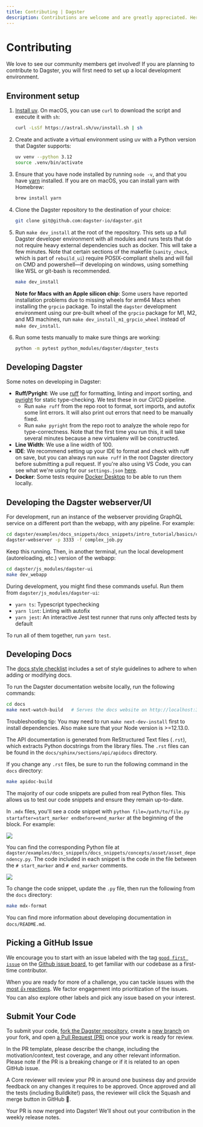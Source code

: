 ```yaml
---
title: Contributing | Dagster
description: Contributions are welcome and are greatly appreciated. Here's the contribution guide."
---
```


# Contributing

We love to see our community members get involved! If you are planning to contribute to Dagster, you will first need to set up a local development environment.

## Environment setup

1. [Install uv](https://docs.astral.sh/uv/getting-started/installation/). On macOS, you can use `curl` to download the script and execute it with `sh`:

   ```bash
   curl -LsSf https://astral.sh/uv/install.sh | sh
   ```

2. Create and activate a virtual environment using uv with a Python version that Dagster supports:

   ```bash
   uv venv --python 3.12
   source .venv/bin/activate
   ```

   <DagsterVersion />

3. Ensure that you have node installed by running `node -v`, and that you have [yarn](https://yarnpkg.com/lang/en/) installed. If you are on macOS, you can install yarn with Homebrew:

   ```bash
   brew install yarn
   ```

4. Clone the Dagster repository to the destination of your choice:

   ```bash
   git clone git@github.com:dagster-io/dagster.git
   ```

5. Run `make dev_install` at the root of the repository. This sets up a full Dagster developer environment with all modules and runs tests that do not require heavy external dependencies such as docker. This will take a few minutes. Note that certain sections of the makefile (`sanity_check`, which is part of `rebuild_ui`) require POSIX-compliant shells and will fail on CMD and powershell—if developing on windows, using something like WSL or git-bash is recommended.

   ```bash
   make dev_install
   ```

   **Note for Macs with an Apple silicon chip**: Some users have reported installation problems due to missing wheels for arm64 Macs when installing the `grpcio` package. To install the `dagster` development environment using our pre-built wheel of the `grpcio` package for M1, M2, and M3 machines, run `make dev_install_m1_grpcio_wheel` instead of `make dev_install`.

6. Run some tests manually to make sure things are working:

   ```bash
   python -m pytest python_modules/dagster/dagster_tests
   ```

## Developing Dagster

Some notes on developing in Dagster:

- **Ruff/Pyright**: We use [ruff](https://github.com/charliermarsh/ruff) for formatting, linting and import sorting, and [pyright](https://github.com/microsoft/pyright) for static type-checking. We test these in our CI/CD pipeline.
  - Run `make ruff` from the repo root to format, sort imports, and autofix some lint errors. It will also print out errors that need to be manually fixed.
  - Run `make pyright` from the repo root to analyze the whole repo for type-correctness. Note that the first time you run this, it will take several minutes because a new virtualenv will be constructed.
- **Line Width**: We use a line width of 100.
- **IDE**: We recommend setting up your IDE to format and check with ruff on save, but you can always run `make ruff` in the root Dagster directory before submitting a pull request. If you're also using VS Code, you can see what we're using for our `settings.json` [here](https://gist.github.com/natekupp/7a17a9df8d2064e5389cc84aa118a896).
- **Docker**: Some tests require [Docker Desktop](https://www.docker.com/products/docker-desktop) to be able to run them locally.

## Developing the Dagster webserver/UI

For development, run an instance of the webserver providing GraphQL service on a different port than the webapp, with any pipeline. For example:

```bash
cd dagster/examples/docs_snippets/docs_snippets/intro_tutorial/basics/connecting_ops/
dagster-webserver -p 3333 -f complex_job.py
```

Keep this running. Then, in another terminal, run the local development (autoreloading, etc.) version of the webapp:

```bash
cd dagster/js_modules/dagster-ui
make dev_webapp
```

During development, you might find these commands useful. Run them from `dagster/js_modules/dagster-ui`:

- `yarn ts`: Typescript typechecking
- `yarn lint`: Linting with autofix
- `yarn jest`: An interactive Jest test runner that runs only affected tests by default

To run all of them together, run `yarn test`.

## Developing Docs

The [docs style checklist](https://github.com/dagster-io/dagster/blob/master/docs/DOC_CHECKLIST.md) includes a set of style guidelines to adhere to when adding or modifying docs.

To run the Dagster documentation website locally, run the following commands:

```bash
cd docs
make next-watch-build   # Serves the docs website on http://localhost:3001
```

Troubleshooting tip: You may need to run `make next-dev-install` first to install dependencies. Also make sure that your Node version is >=12.13.0.

The API documentation is generated from ReStructured Text files (`.rst`), which extracts Python docstrings from the library files. The `.rst` files can be found in the `docs/sphinx/sections/api/apidocs` directory.

If you change any `.rst` files, be sure to run the following command in the `docs` directory:

```bash
make apidoc-build
```

The majority of our code snippets are pulled from real Python files. This allows us to test our code snippets and ensure they remain up-to-date.

In `.mdx` files, you'll see a code snippet with `python file=/path/to/file.py startafter=start_marker endbefore=end_marker` at the beginning of the block. For example:

<Image src="/images/community/md-code-block.png" width={1434} height={368} />

You can find the corresponding Python file at `dagster/examples/docs_snippets/docs_snippets/concepts/asset/asset_dependency.py`. The code included in each snippet is the code in the file between the `# start_marker` and `# end_marker` comments.

<Image src="/images/community/py-code-block.png" width={736} height={496} />

To change the code snippet, update the `.py` file, then run the following from the `docs` directory:

```bash
make mdx-format
```

You can find more information about developing documentation in `docs/README.md`.

## Picking a GitHub Issue

We encourage you to start with an issue labeled with the tag [`good first issue`](https://github.com/dagster-io/dagster/issues?q=is%3Aopen+is%3Aissue+label%3A%22type%3A+good+first+issue%22) on the [Github issue board](https://github.com/dagster-io/dagster/issues), to get familiar with our codebase as a first-time contributor.

When you are ready for more of a challenge, you can tackle issues with the [most 👍 reactions](https://github.com/dagster-io/dagster/issues?q=is%3Aissue+is%3Aopen+sort%3Areactions-%2B1-desc). We factor engagement into prioritization of the issues. You can also explore other labels and pick any issue based on your interest.

## Submit Your Code

To submit your code, [fork the Dagster repository](https://help.github.com/en/articles/fork-a-repo), create a [new branch](https://help.github.com/en/desktop/contributing-to-projects/creating-a-branch-for-your-work) on your fork, and open [a Pull Request (PR)](https://help.github.com/en/articles/creating-a-pull-request-from-a-fork) once your work is ready for review.

In the PR template, please describe the change, including the motivation/context, test coverage, and any other relevant information. Please note if the PR is a breaking change or if it is related to an open GitHub issue.

A Core reviewer will review your PR in around one business day and provide feedback on any changes it requires to be approved. Once approved and all the tests (including Buildkite!) pass, the reviewer will click the Squash and merge button in GitHub 🥳.

Your PR is now merged into Dagster! We’ll shout out your contribution in the weekly release notes.
